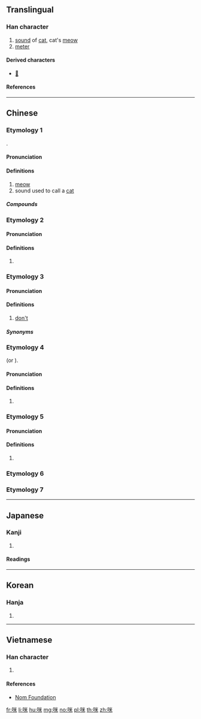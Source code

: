 {{character info/new}}
==Translingual==

===Han character===
{{Han char|rn=30|rad=口|as=06|sn=9|four=69094|canj=RFD|ids=⿰口米}}

# [[sound]] of [[cat]], cat's [[meow]]
# [[meter]]

====Derived characters====
* [[𡁭]]

====References====
{{Han ref|kx=0186.140|dkj=03541|dj=0405.350|hdz=10622.070|uh=54AA}}

----

==Chinese==
{{zh-forms}}

===Etymology 1===
{{onomatopoeic|zh}}.

====Pronunciation====
{{zh-pron
|m=mī
|c=mai1
|mn=bî
|mn-t=bhi5
|cat=n
}}

====Definitions====
{{zh-hanzi}}

# [[meow]]
# sound used to call a [[cat]]

=====Compounds=====
{{zh-der|咪咪}}

===Etymology 2===

====Pronunciation====
{{zh-pron
|c=mai6
|cat=v
}}

====Definitions====
{{zh-hanzi}} {{tlb|zh|Cantonese}}

# {{contraction of|唔係|tr=m<sup>4</sup> hai<sup>6</sup>|lang=yue}}

===Etymology 3===

====Pronunciation====
{{zh-pron
|c=mai5
|cat=v
}}

====Definitions====
{{zh-hanzi}} {{tlb|zh|Cantonese}}

# [[don't]]

=====Synonyms=====
{{zh-dial|別}}

===Etymology 4===
{{bor|yue|en|microphone}} (or {{m|en|mic}}).

====Pronunciation====
{{zh-pron
|c=mai1
|cat=v
}}

====Definitions====
{{zh-hanzi}} {{tlb|zh|Cantonese}}

# {{zh-short|咪高峰|[[microphone]]}}

===Etymology 5===

====Pronunciation====
{{zh-pron
|m=mǐ
|c=mai5
}}

====Definitions====
{{zh-hanzi}}

# {{zh-only|咪唑|imidazole}}

===Etymology 6===
{{zh-see|米|v|metre}}

===Etymology 7===
{{zh-see|咩|v|the call of a sheep}}

----

==Japanese==

===Kanji===
{{ja-kanji|rs=口06}}

# {{defn|lang=ja|sort=口06}}

====Readings====
{{ja-readings|goon=[[み]] (mi)|kanon=[[び]] (bi)|kun=[[めえとる]] (mētoru)}}

----

==Korean==

===Hanja===
{{ko-hanja|hangeul=미|rv=mi|mr=mi}}

# {{defn|lang=ko|sort=口06}}

----

==Vietnamese==

===Han character===
{{vi-hantu|[[mễ]]|rs=口06}}

# {{defn|lang=vi|sort=口06}}

====References====
* [http://nomfoundation.org/common/nom_details.php?codepoint=54aa&img=1 Nom Foundation]

[[fr:咪]]
[[li:咪]]
[[hu:咪]]
[[mg:咪]]
[[no:咪]]
[[pl:咪]]
[[th:咪]]
[[zh:咪]]